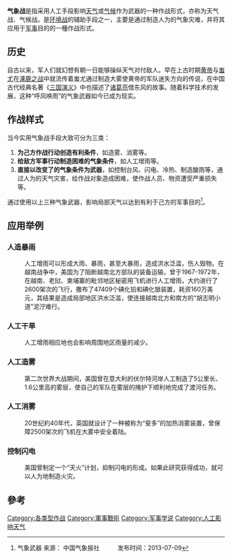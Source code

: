 {{otheruses|subject=軍事術語|other=好萊塢電影|氣象戰 (電影)}}
{{Refimprove|time=2020-12-12T18:53:29+00:00}}
{{编修}}
{{军事}}
'''气象战'''是指采用人工手段影响[[天气|天气]]或[[气候|气候]]作为武器的一种作战形式，亦称为天气战、气候战。是[[环境战|环境战]]的辅助手段之一，主要是通过制造人为的气象灾难，并将其应用于[[军事|军事]]目的的一種作战形式。

==历史==
自古以来，军人们就幻想有朝一日能够操纵天气对付敌人。早在上古时期[[黄帝|黄帝]]与[[蚩尤|蚩尤]]在[[涿鹿之战|涿鹿之战]]中就流传着蚩尤通过制造大雾使黄帝的军队迷失方向的传说，在中国古代经典名著《[[三国演义|三国演义]]》中也描述了[[诸葛亮|诸葛亮]]借东风的故事。随着科学技术的发展，这种“呼风唤雨”的气象武器如今已成为现实。

==作战样式==
当今实用气象战手段大致可分为三类：
#'''为己方作战行动创造有利条件'''，如造雾、消雾等。
#'''给敌方军事行动制造困难的气象条件'''，如人工增雨等。
#'''直接以改变了的气象条件为武器'''，如控制台风、闪电、冷热、制造酸雨等，通过人为的天气灾害，给作战对象造成困难，使作战人员、物资遭受严重损失等。

通过使用以上三种气象武器，影响局部天气以达到有利于己方的军事目的<ref>[http://www.cma.gov.cn/kppd/kppdqxwq/kppdqwys/201212/t20121212_196054.html ] {{Wayback|url=http://www.cma.gov.cn/kppd/kppdqxwq/kppdqwys/201212/t20121212_196054.html |date=20140221234044 }}气象武器  来源：   中国气象报社　　　发布时间：2013-07-09</ref>。

=='''应用举例'''==

=== '''人造暴雨''' ===

:人工增雨可以形成大雨、暴雨，甚至大暴雨，造成洪水泛滥，伤人毁物。在越南战争中，美国为了阻断越南北方部队的装备运输，曾于1967-1972年，在越南、老挝、柬埔寨的毗邻地区秘密用飞机进行人工增雨，大约进行了2600架次的飞行，撒布了47409个碘化铅和碘化银装置，耗资160万美元，其结果是造成局部地区洪水泛滥，使连接越南北方和南方的“胡志明小道”泥泞难行。

=== '''人工干旱''' ===

:人工增雨相应地也会影响周围地区雨量的减少。

=== '''人工造雾''' ===

:第二次世界大战期间，美国曾在意大利的伏尔特河岸人工制造了5公里长、1.6公里高的雾层，使自己的军队在雾层的掩护下顺利地完成了渡河任务。

=== '''人工消雾''' ===

:20世纪約40年代，英国就设计了一种被称为“斐多”的加热消雾装置，曾保障2500架次的飞机在大雾中安全着陆。

=== '''控制闪电''' ===

:美国曾制定一个“天火”计划，抑制闪电的形成。如果此研究获得成功，就可以人为地制造火灾。

== 參考 ==
{{Reflist|2}}

[[Category:各类型作战|Category:各类型作战]]
[[Category:軍事戰術|Category:軍事戰術]]
[[Category:军事学说|Category:军事学说]]
[[Category:人工影响天气|Category:人工影响天气]]